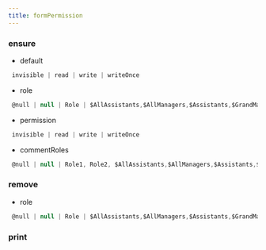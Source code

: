 ```yaml
---
title: formPermission
---
```


### ensure

- default
```js 
 invisible | read | write | writeOnce
```
- role
```js 
 @null | null | Role | $AllAssistants,$AllManagers,$Assistants,$GrandManager,$Manager,$Public,$Self...
```
- permission
```js 
 invisible | read | write | writeOnce
```
- commentRoles
```js 
 @null | null | Role1, Role2, $AllAssistants,$AllManagers,$Assistants,$GrandManager,$Manager,$Public,$Self...
```

### remove

- role
```js 
 @null | null | Role | $AllAssistants,$AllManagers,$Assistants,$GrandManager,$Manager,$Public,$Self...
```

### print


